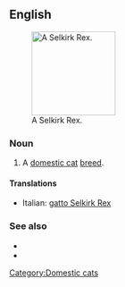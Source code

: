 ==English==
[[File:Selkirk Rex.jpg|thumb|right|150px|A Selkirk Rex.]]
===Noun===
{{en-noun|es|sg=[[Selkirk]] [[Rex]]}}

# A [[domestic cat]] [[breed]].

====Translations====
{{checktrans-top}}
*Italian: [[gatto Selkirk Rex]]
{{checktrans-mid}}

{{checktrans-bottom}}

===See also===
*{{pedia|Selkirk Rex}}
*{{commonslite|Category:Selkirk Rex}}

[[Category:Domestic cats]]